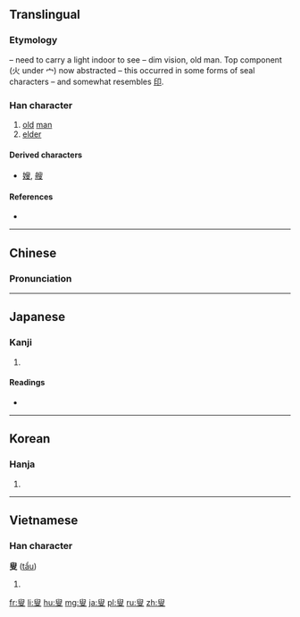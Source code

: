 {{also|叜}}
==Translingual==
===Etymology===
{{Han compound|又|t1=hand|火|t2=fire|宀|t3=roof, house|ls=ic}} – need to carry a light indoor to see – dim vision, old man. Top component (火 under 宀) now abstracted – this occurred in some forms of seal characters – and somewhat resembles [[印]].

===Han character===
{{Han char|rn=29|rad=又|as=07|sn=09|four=7740<sub>7</sub>|canj=竹X中水 (HXLE)|ids=⿱[[𦥔]][[又]]}}

# [[old]] [[man]]
# [[elder]]

====Derived characters====
* [[嫂]], [[艘]]

====References====
* {{Han ref|kx=0166.210|dkj=03176|dj=0378.130|hdz=10399.010|uh=53DF|ud=21471|bh=ADEE|bd=44526}}

----

==Chinese==
{{zh-hanzi-box|[[叟]]}}

===Pronunciation===
{{zh-pron
|m=sǒu
|c=sau2
|mc=y
|oc=y
|ma=
|cat=n
}}

----

==Japanese==

===Kanji===
{{ja-kanji|grade=|rs=又08}}

# {{defn|lang=ja|sort=又08}}

====Readings====
* {{ja-readings|on=[[そう]] (sō), [[しゅう]] (shū)|kun=[[おきな]] (okina)}}

----

==Korean==

===Hanja===
{{ko-hanja|hangeul=수|rv=su|mr=su}}

# {{defn|lang=ko|sort=又08}}

----

==Vietnamese==

===Han character===
'''叟''' ([[tẩu]])

# {{defn|lang=vi}}

[[fr:叟]]
[[li:叟]]
[[hu:叟]]
[[mg:叟]]
[[ja:叟]]
[[pl:叟]]
[[ru:叟]]
[[zh:叟]]